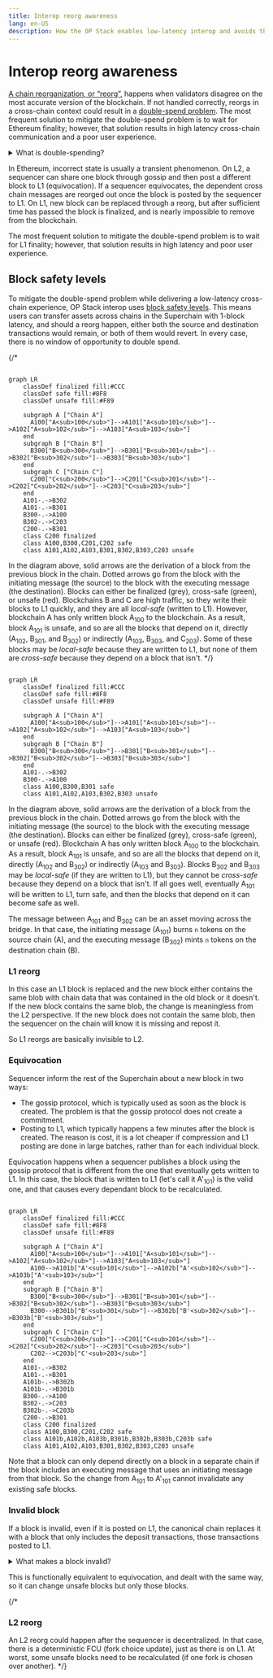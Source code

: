 ```yaml
---
title: Interop reorg awareness
lang: en-US
description: How the OP Stack enables low-latency interop and avoids the double-spend problem.
---
```




<InteropCallout />

# Interop reorg awareness

[A chain reorganization, or “reorg”,](https://www.alchemy.com/overviews/what-is-a-reorg#what-happens-to-reorgs-after-the-merge) happens when validators disagree on the most accurate version of the blockchain.
If not handled correctly, reorgs in a cross-chain context could result in a [double-spend problem](https://en.wikipedia.org/wiki/Double-spending). 
The most frequent solution to mitigate the double-spend problem is to wait for Ethereum finality; however, that solution results in high latency cross-chain communication and a poor user experience.

<details>

<summary>What is double-spending?</summary>

```mermaid

flowchart LR 
    subgraph init ["Initiating transaction (source chain)"]
        burn(tokens burned)
        burn-->send(send)
    end
    subgraph exec ["Executing transaction (destination chain)"]
        send==initiating message==>receive(receive)
        receive-->mint(tokens minted)
    end
```

In a normal asset transfer tokens are burned on the source chain first, then a message is sent to the destination chain.
When that message is received, the tokens are minted on the destination chain, where the user can now use those tokens.

```mermaid

flowchart LR 
    subgraph init ["Not really the source chain"]
        err((error))
    end
    subgraph exec ["Executing transaction (destination chain)"]
        err==initiating message==>receive(receive)
        receive-->mint(tokens minted)
    end
```

A double-spend problem occurs when the destination chain receives a valid initiating message, but due to an issue on the source chain, such as a reorg, that initiating transaction is no longer valid. 
When that happens, the tokens are still on the source chain, but they also on the destination chain.

</details>

In Ethereum, incorrect state is usually a transient phenomenon.
On L2, a sequencer can share one block through gossip and then post a different block to L1 (equivocation).
If a sequencer equivocates, the dependent cross chain messages are reorged out once the block is posted by the sequencer to L1.
On L1, new block can be replaced through a reorg, but after sufficient time has passed the block is finalized, and is nearly impossible to remove from the blockchain.

The most frequent solution to mitigate the double-spend problem is to wait for L1 finality; however, that solution results in high latency and poor user experience.

## Block safety levels

To mitigate the double-spend problem while delivering a low-latency cross-chain experience, OP Stack interop uses [block safety levels](./explainer#block-safety-levels).
This means users can transfer assets across chains in the Superchain with 1-block latency, and should a reorg happen, either both the source and destination transactions would remain, or both of them would revert.
In every case, there is no window of opportunity to double spend.

{/* 
```mermaid

graph LR
    classDef finalized fill:#CCC
    classDef safe fill:#8F8
    classDef unsafe fill:#F89

    subgraph A ["Chain A"]
      A100["A<sub>100</sub>"]-->A101["A<sub>101</sub>"]-->A102["A<sub>102</sub>"]-->A103["A<sub>103</sub>"]
    end
    subgraph B ["Chain B"]
      B300["B<sub>300</sub>"]-->B301["B<sub>301</sub>"]-->B302["B<sub>302</sub>"]-->B303["B<sub>303</sub>"]
    end
    subgraph C ["Chain C"]
      C200["C<sub>200</sub>"]-->C201["C<sub>201</sub>"]-->C202["C<sub>202</sub>"]-->C203["C<sub>203</sub>"]
    end
    A101-.->B302
    A101-.->B301
    B300-.->A100
    B302-.->C203
    C200-.->B301
    class C200 finalized
    class A100,B300,C201,C202 safe
    class A101,A102,A103,B301,B302,B303,C203 unsafe
```

In the diagram above, solid arrows are the derivation of a block from the previous block in the chain. 
Dotted arrows go from the block with the initiating message (the source) to the block with the executing message (the destination).
Blocks can either be finalized (grey), cross-safe (green), or unsafe (red).
Blockchains B and C are high traffic, so they write their blocks to L1 quickly, and they are all *local-safe* (written to L1).
However, blockchain A has only written block A<sub>100</sub> to the blockchain. 
As a result, block A<sub>101</sub> is unsafe, and so are all the blocks that depend on it, directly (A<sub>102</sub>, B<sub>301</sub>, and B<sub>302</sub>) or indirectly (A<sub>103</sub>, B<sub>303</sub>, and C<sub>203</sub>).
Some of these blocks may be *local-safe* because they are written to L1, but none of them are *cross-safe* because they depend on a block that isn't.
*/}

```mermaid

graph LR
    classDef finalized fill:#CCC
    classDef safe fill:#8F8
    classDef unsafe fill:#F89

    subgraph A ["Chain A"]
      A100["A<sub>100</sub>"]-->A101["A<sub>101</sub>"]-->A102["A<sub>102</sub>"]-->A103["A<sub>103</sub>"]
    end
    subgraph B ["Chain B"]
      B300["B<sub>300</sub>"]-->B301["B<sub>301</sub>"]-->B302["B<sub>302</sub>"]-->B303["B<sub>303</sub>"]
    end
    A101-.->B302
    B300-.->A100
    class A100,B300,B301 safe
    class A101,A102,A103,B302,B303 unsafe
```

In the diagram above, solid arrows are the derivation of a block from the previous block in the chain. 
Dotted arrows go from the block with the initiating message (the source) to the block with the executing message (the destination).
Blocks can either be finalized (grey), cross-safe (green), or unsafe (red).
Blockchain A has only written block A<sub>100</sub> to the blockchain. 
As a result, block A<sub>101</sub> is unsafe, and so are all the blocks that depend on it, directly (A<sub>102</sub> and B<sub>302</sub>) or indirectly (A<sub>103</sub> and B<sub>303</sub>).
Blocks B<sub>302</sub> and B<sub>303</sub> may be *local-safe* (if they are written to L1), but they cannot be *cross-safe* because they depend on a block that isn't. 
If all goes well, eventually A<sub>101</sub> will be written to L1, turn safe, and then the blocks that depend on it can become safe as well. 

The message between A<sub>101</sub> and B<sub>302</sub> can be an asset moving across the bridge.
In that case, the initiating message (A<sub>101</sub>) burns `n` tokens on the source chain (A), and the executing message (B<sub>302</sub>) mints `n` tokens on the destination chain (B).

### L1 reorg

In this case an L1 block is replaced and the new block either contains the same blob with chain data that was contained in the old block or it doesn't.
If the new block contains the same blob, the change is meaningless from the L2 perspective.
If the new block does not contain the same blob, then the sequencer on the chain will know it is missing and repost it.

So L1 reorgs are basically invisible to L2.

### Equivocation

Sequencer inform the rest of the Superchain about a new block in two ways:

- The gossip protocol, which is typically used as soon as the block is created.
  The problem is that the gossip protocol does not create a commitment.
- Posting to L1, which typically happens a few minutes after the block is created.
  The reason is cost, it is a lot cheaper if compression and L1 posting are done in large batches, rather than for each individual block.


Equivocation happens when a sequencer publishes a block using the gossip protocol that is different from the one that eventually gets written to L1.
In this case, the block that is written to L1 (let's call it A'<sub>101</sub>) is the valid one, and that causes every dependant block to be recalculated.

```mermaid

graph LR
    classDef finalized fill:#CCC
    classDef safe fill:#8F8
    classDef unsafe fill:#F89

    subgraph A ["Chain A"]
      A100["A<sub>100</sub>"]-->A101["A<sub>101</sub>"]-->A102["A<sub>102</sub>"]-->A103["A<sub>103</sub>"]
      A100-->A101b["A'<sub>101</sub>"]-->A102b["A'<sub>102</sub>"]-->A103b["A'<sub>103</sub>"]
    end
    subgraph B ["Chain B"]
      B300["B<sub>300</sub>"]-->B301["B<sub>301</sub>"]-->B302["B<sub>302</sub>"]-->B303["B<sub>303</sub>"]
      B300-->B301b["B'<sub>301</sub>"]-->B302b["B'<sub>302</sub>"]-->B303b["B'<sub>303</sub>"]
    end
    subgraph C ["Chain C"]
      C200["C<sub>200</sub>"]-->C201["C<sub>201</sub>"]-->C202["C<sub>202</sub>"]-->C203["C<sub>203</sub>"]
      C202-->C203b["C'<sub>203</sub>"]
    end
    A101-.->B302
    A101-.->B301
    A101b-.->B302b
    A101b-.->B301b    
    B300-.->A100
    B302-.->C203
    B302b-.->C203b    
    C200-.->B301    
    class C200 finalized
    class A100,B300,C201,C202 safe
    class A101b,A102b,A103b,B301b,B302b,B303b,C203b safe
    class A101,A102,A103,B301,B302,B303,C203 unsafe
```

Note that a block can only depend directly on a block in a separate chain if the block includes an executing message that uses an initiating message from that block.
So the change from A<sub>101</sub> to A'<sub>101</sub> cannot invalidate any existing safe blocks.

### Invalid block

If a block is invalid, even if it is posted on L1, the canonical chain replaces it with a block that only includes the deposit transactions, those transactions posted to L1.

<details>

<summary>What makes a block invalid?</summary>

There are several potential reasons:

- The block posted to L1 includes incorret information, for example because it relied on a node on a different blockchain for interop and that node reported incorrect information.
- The block was never posted.
  After a timeout of twelve hours all the verifiers will assume that the block that should have been posted is a deposit-only block.

</details>

This is functionally equivalent to equivocation, and dealt with the same way, so it can change unsafe blocks but only those blocks.

{/* 
### L2 reorg

An L2 reorg could happen after the sequencer is decentralized.
In that case, there is a deterministic FCU (fork choice update), just as there is on L1.
At worst, some unsafe blocks need to be recalculated (if one fork is chosen over another).
*/}

